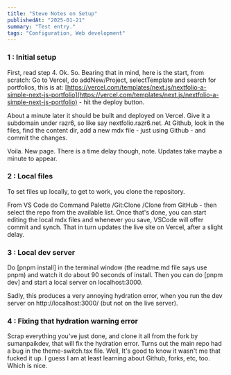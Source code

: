 ```yaml
---
title: "Steve Notes on Setup"
publishedAt: "2025-01-21"
summary: "Test entry."
tags: "Configuration, Web development"
---
```


### 1 : Initial setup

First, read step 4. Ok. So. Bearing that in mind, here is the start, from scratch: Go to Vercel, do addNew/Project, selectTemplate and search for portfolios, this is at: [https://vercel.com/templates/next.js/nextfolio-a-simple-next-js-portfolio](https://vercel.com/templates/next.js/nextfolio-a-simple-next-js-portfolio) - hit the deploy button.

About a minute later it should be built and deployed on Vercel. 
Give it a subdomain under razr6, so like say nextfolio.razr6.net.
At Github, look in the files, find the content dir, add a new mdx file - just using Github - and commit the changes. 

Voila. New page. There is a time delay though, note. Updates take maybe a minute to appear. 

### 2 : Local files

To set files up locally, to get to work, you clone the repository. 

From VS Code do Command Palette /Git:Clone /Clone from GitHub - then select the repo from the available list. Once that's done, you can start editing the local mdx files and whenever you save, VSCode will offer commit and synch. That in turn updates the live site on Vercel, after a slight delay.

### 3 : Local dev server

Do [pnpm install] in the terminal window (the readme.md file says use pnpm) and watch it do about 90 seconds of install. Then you can do [pnpm dev] and start a local server on localhost:3000.

Sadly, this produces a very annoying hydration error, when you run the dev server on http://localhost:3000/ (but not on the live server).

### 4 : Fixing that hydration warning error

Scrap everything you've just done, and clone it all from the fork by sumanpaikdev, that will fix the hydration error. Turns out the main repo had a bug in the theme-switch.tsx file. Well, It's good to know it wasn't me that fucked it up. I guess I am at least learning about Github, forks, etc, too. Which is nice. 